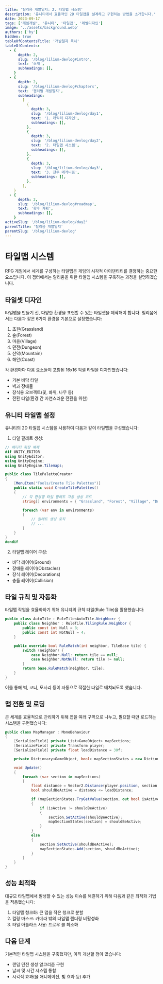 ```yaml
---
title: '릴리움 개발일지: 2. 타일맵 시스템'
description: '유니티에서 효율적인 2D 타일맵을 설계하고 구현하는 방법을 소개합니다.'
date: 2023-09-17
tags: ['게임개발', '유니티', '타일맵', '레벨디자인']
image: '../assets/background.webp'
authors: ['hy']
hidden: true
tableOfContentsTitle: '개발일지 목차'
tableOfContents:
  - {
      depth: 2,
      slug: '/blog/lilium-devlog#intro',
      text: '소개',
      subheadings: [],
    }
  - {
      depth: 2,
      slug: '/blog/lilium-devlog#chapters',
      text: '챕터별 개발일지',
      subheadings:
        [
          {
            depth: 3,
            slug: '/blog/lilium-devlog/day1',
            text: '1. 캐릭터 디자인',
            subheadings: [],
          },
          {
            depth: 3,
            slug: '/blog/lilium-devlog/day2',
            text: '2. 타일맵 시스템',
            subheadings: [],
          },
          {
            depth: 3,
            slug: '/blog/lilium-devlog/day3',
            text: '3. 전투 메커니즘',
            subheadings: [],
          },
        ],
    }
  - {
      depth: 2,
      slug: '/blog/lilium-devlog#roadmap',
      text: '향후 계획',
      subheadings: [],
    }
activeSlug: '/blog/lilium-devlog/day2'
parentTitle: '릴리움 개발일지'
parentSlug: '/blog/lilium-devlog'
---
```


# 타일맵 시스템

RPG 게임에서 세계를 구성하는 타일맵은 게임의 시각적 아이덴티티를 결정하는 중요한 요소입니다. 이 챕터에서는 릴리움을 위한 타일맵 시스템을 구축하는 과정을 설명하겠습니다.

## 타일셋 디자인

타일맵을 만들기 전, 다양한 환경을 표현할 수 있는 타일셋을 제작해야 합니다. 릴리움에서는 다음과 같은 6가지 환경을 기본으로 설정했습니다:

1. 초원(Grassland)
2. 숲(Forest)
3. 마을(Village)
4. 던전(Dungeon)
5. 산악(Mountain)
6. 해안(Coast)

각 환경마다 다음 요소들이 포함된 16x16 픽셀 타일을 디자인했습니다:

- 기본 바닥 타일
- 벽과 장애물
- 장식용 오브젝트(꽃, 바위, 나무 등)
- 전환 타일(환경 간 자연스러운 전환을 위한)

## 유니티 타일맵 설정

유니티의 2D 타일맵 시스템을 사용하여 다음과 같이 타일맵을 구성했습니다:

1. 타일 팔레트 생성:

```csharp
// 에디터 확장 예제
#if UNITY_EDITOR
using UnityEditor;
using UnityEngine;
using UnityEngine.Tilemaps;

public class TilePaletteCreator
{
    [MenuItem("Tools/Create Tile Palettes")]
    public static void CreateTilePalettes()
    {
        // 각 환경별 타일 팔레트 자동 생성 코드
        string[] environments = { "Grassland", "Forest", "Village", "Dungeon", "Mountain", "Coast" };

        foreach (var env in environments)
        {
            // 팔레트 생성 로직
            // ...
        }
    }
}
#endif
```

2. 타일맵 레이어 구성:

- 바닥 레이어(Ground)
- 장애물 레이어(Obstacles)
- 장식 레이어(Decorations)
- 충돌 레이어(Collision)

## 타일 규칙 및 자동화

타일맵 작업을 효율화하기 위해 유니티의 규칙 타일(Rule Tile)을 활용했습니다:

```csharp
public class AutoTile : RuleTile<AutoTile.Neighbor> {
    public class Neighbor : RuleTile.TilingRule.Neighbor {
        public const int Null = 3;
        public const int NotNull = 4;
    }

    public override bool RuleMatch(int neighbor, TileBase tile) {
        switch (neighbor) {
            case Neighbor.Null: return tile == null;
            case Neighbor.NotNull: return tile != null;
        }
        return base.RuleMatch(neighbor, tile);
    }
}
```

이를 통해 벽, 코너, 모서리 등이 자동으로 적절한 타일로 배치되도록 했습니다.

## 맵 전환 및 로딩

큰 세계를 효율적으로 관리하기 위해 맵을 여러 구역으로 나누고, 필요할 때만 로드하는 시스템을 구현했습니다:

```csharp
public class MapManager : MonoBehaviour
{
    [SerializeField] private List<GameObject> mapSections;
    [SerializeField] private Transform player;
    [SerializeField] private float loadDistance = 30f;

    private Dictionary<GameObject, bool> mapSectionStates = new Dictionary<GameObject, bool>();

    void Update()
    {
        foreach (var section in mapSections)
        {
            float distance = Vector2.Distance(player.position, section.transform.position);
            bool shouldBeActive = distance <= loadDistance;

            if (mapSectionStates.TryGetValue(section, out bool isActive))
            {
                if (isActive != shouldBeActive)
                {
                    section.SetActive(shouldBeActive);
                    mapSectionStates[section] = shouldBeActive;
                }
            }
            else
            {
                section.SetActive(shouldBeActive);
                mapSectionStates.Add(section, shouldBeActive);
            }
        }
    }
}
```

## 성능 최적화

대규모 타일맵에서 발생할 수 있는 성능 이슈를 해결하기 위해 다음과 같은 최적화 기법을 적용했습니다:

1. 타일맵 청크화: 큰 맵을 작은 청크로 분할
2. 컬링 마스크: 카메라 밖의 타일맵 렌더링 비활성화
3. 타일 아틀라스 사용: 드로우 콜 최소화

## 다음 단계

기본적인 타일맵 시스템을 구축했지만, 아직 개선할 점이 많습니다:

- 랜덤 던전 생성 알고리즘 구현
- 날씨 및 시간 시스템 통합
- 시각적 효과(물 애니메이션, 빛 효과 등) 추가
